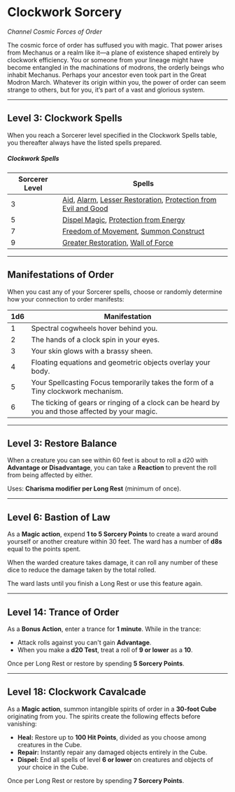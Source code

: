 # Clockwork Sorcery

_Channel Cosmic Forces of Order_

The cosmic force of order has suffused you with magic. That power arises from Mechanus or a realm like it—a plane of existence shaped entirely by clockwork efficiency. You or someone from your lineage might have become entangled in the machinations of modrons, the orderly beings who inhabit Mechanus. Perhaps your ancestor even took part in the Great Modron March. Whatever its origin within you, the power of order can seem strange to others, but for you, it’s part of a vast and glorious system.

---

## Level 3: Clockwork Spells

When you reach a Sorcerer level specified in the Clockwork Spells table, you thereafter always have the listed spells prepared.

##### Clockwork Spells

| Sorcerer Level | Spells                                                                                                                                                                                                                                                                   |
| -------------- | ------------------------------------------------------------------------------------------------------------------------------------------------------------------------------------------------------------------------------------------------------------------------ |
| 3              | [Aid](http://dnd2024.wikidot.com/spell:aid), [Alarm](http://dnd2024.wikidot.com/spell:alarm), [Lesser Restoration](http://dnd2024.wikidot.com/spell:lesser-restoration), [Protection from Evil and Good](http://dnd2024.wikidot.com/spell:protection-from-evil-and-good) |
| 5              | [Dispel Magic](http://dnd2024.wikidot.com/spell:dispel-magic), [Protection from Energy](http://dnd2024.wikidot.com/spell:protection-from-energy)                                                                                                                         |
| 7              | [Freedom of Movement](http://dnd2024.wikidot.com/spell:freedom-of-movement), [Summon Construct](http://dnd2024.wikidot.com/spell:summon-construct)                                                                                                                       |
| 9              | [Greater Restoration](http://dnd2024.wikidot.com/spell:greater-restoration), [Wall of Force](http://dnd2024.wikidot.com/spell:wall-of-force)                                                                                                                             |

---

## Manifestations of Order

When you cast any of your Sorcerer spells, choose or randomly determine how your connection to order manifests:

| 1d6 | Manifestation                                                                                    |
| --- | ------------------------------------------------------------------------------------------------ |
| 1   | Spectral cogwheels hover behind you.                                                             |
| 2   | The hands of a clock spin in your eyes.                                                          |
| 3   | Your skin glows with a brassy sheen.                                                             |
| 4   | Floating equations and geometric objects overlay your body.                                      |
| 5   | Your Spellcasting Focus temporarily takes the form of a Tiny clockwork mechanism.                |
| 6   | The ticking of gears or ringing of a clock can be heard by you and those affected by your magic. |

---

## Level 3: Restore Balance

When a creature you can see within 60 feet is about to roll a d20 with **Advantage or Disadvantage**, you can take a **Reaction** to prevent the roll from being affected by either.

Uses: **Charisma modifier per Long Rest** (minimum of once).

---

## Level 6: Bastion of Law

As a **Magic action**, expend **1 to 5 Sorcery Points** to create a ward around yourself or another creature within 30 feet. The ward has a number of **d8s** equal to the points spent.

When the warded creature takes damage, it can roll any number of these dice to reduce the damage taken by the total rolled.

The ward lasts until you finish a Long Rest or use this feature again.

---

## Level 14: Trance of Order

As a **Bonus Action**, enter a trance for **1 minute**. While in the trance:

- Attack rolls against you can't gain **Advantage**.
- When you make a **d20 Test**, treat a roll of **9 or lower** as a **10**.

Once per Long Rest or restore by spending **5 Sorcery Points**.

---

## Level 18: Clockwork Cavalcade

As a **Magic action**, summon intangible spirits of order in a **30-foot Cube** originating from you. The spirits create the following effects before vanishing:

- **Heal:** Restore up to **100 Hit Points**, divided as you choose among creatures in the Cube.
- **Repair:** Instantly repair any damaged objects entirely in the Cube.
- **Dispel:** End all spells of level **6 or lower** on creatures and objects of your choice in the Cube.

Once per Long Rest or restore by spending **7 Sorcery Points**.

